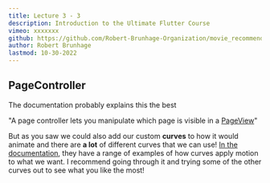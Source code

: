 ```yaml
---
title: Lecture 3 - 3
description: Introduction to the Ultimate Flutter Course
vimeo: xxxxxxx 
github: https://github.com/Robert-Brunhage-Organization/movie_recommendation_app_course/commit/454914801e9b6758249a6e36e8a6bf8f52d93a16
author: Robert Brunhage
lastmod: 10-30-2022
---
```


## PageController

The documentation probably explains this the best

"A page controller lets you manipulate which page is visible in a [PageView](https://api.flutter.dev/flutter/widgets/PageView-class.html)"

But as you saw we could also add our custom **curves** to how it would animate and there are **a lot** of different curves that we can use! [In the documentation](https://api.flutter.dev/flutter/animation/Curves-class.html), they have a range of examples of how curves apply motion to what we want. I recommend going through it and trying some of the other curves out to see what you like the most!
